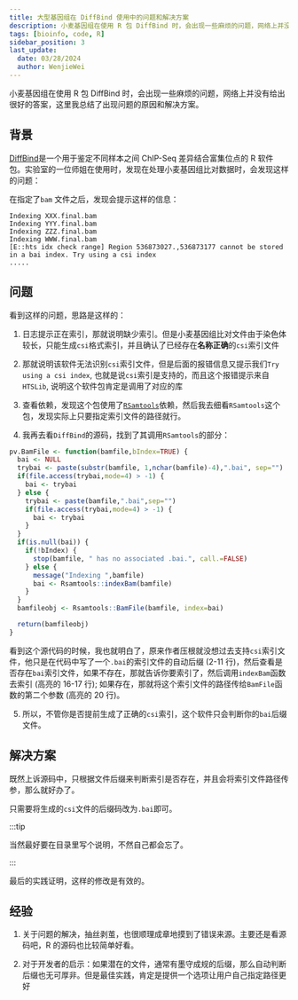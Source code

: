 ```yaml
---
title: 大型基因组在 DiffBind 使用中的问题和解决方案
description: 小麦基因组在使用 R 包 DiffBind 时，会出现一些麻烦的问题，网络上并没有给出很好的答案，这里我总结了出现问题的原因和解决方案。
tags: [bioinfo, code, R]
sidebar_position: 3
last_update:
  date: 03/28/2024
  author: WenjieWei
---
```




小麦基因组在使用 R 包 DiffBind 时，会出现一些麻烦的问题，网络上并没有给出很好的答案，这里我总结了出现问题的原因和解决方案。

## 背景

[DiffBind](https://bioconductor.org/packages/DiffBind/)是一个用于鉴定不同样本之间 ChIP-Seq 差异结合富集位点的 R 软件包。实验室的一位师姐在使用时，发现在处理小麦基因组比对数据时，会发现这样的问题：

在指定了`bam` 文件之后，发现会提示这样的信息：

```shell
Indexing XXX.final.bam
Indexing YYY.final.bam
Indexing ZZZ.final.bam
Indexing WWW.final.bam
[E::hts idx check range] Region 536873027.,536873177 cannot be stored in a bai index. Try using a csi index
.....
```

## 问题

看到这样的问题，思路是这样的：

1. 日志提示正在索引，那就说明缺少索引。但是小麦基因组比对文件由于染色体较长，只能生成`csi`格式索引，并且确认了已经存在**名称正确**的`csi`索引文件

2. 那就说明该软件无法识别`csi`索引文件，但是后面的报错信息又提示我们`Try using a csi index`, 也就是说`csi`索引是支持的，而且这个报错提示来自`HTSLib`, 说明这个软件包肯定是调用了对应的库

3. 查看依赖，发现这个包使用了[`RSamtools`](https://bioconductor.org/packages/release/bioc/html/Rsamtools.html)依赖，然后我去细看`RSamtools`这个包，发现实际上只要指定索引文件的路径就行。

4. 我再去看`DiffBind`的源码，找到了其调用`RSamtools`的部分：

```r showLineNumbers {16,17,20}
pv.BamFile <- function(bamfile,bIndex=TRUE) {
  bai <- NULL
  trybai <- paste(substr(bamfile, 1,nchar(bamfile)-4),".bai", sep="")
  if(file.access(trybai,mode=4) > -1) {
    bai <- trybai
  } else {
    trybai <- paste(bamfile,".bai",sep="")
    if(file.access(trybai,mode=4) > -1) {
      bai <- trybai
    }
  }
  if(is.null(bai)) {
    if(!bIndex) {
      stop(bamfile, " has no associated .bai.", call.=FALSE)
    } else {
      message("Indexing ",bamfile)
      bai <- Rsamtools::indexBam(bamfile)
    }
  }
  bamfileobj <- Rsamtools::BamFile(bamfile, index=bai)

  return(bamfileobj)
}
```

看到这个源代码的时候，我也就明白了，原来作者压根就没想过去支持`csi`索引文件，他只是在代码中写了一个`.bai`的索引文件的自动后缀 (2-11 行)，然后查看是否存在`bai`索引文件，如果不存在，那就告诉你要索引了，然后调用`indexBam`函数去索引 (高亮的 16-17 行); 如果存在，那就将这个索引文件的路径传给`BamFile`函数的第二个参数 (高亮的 20 行)。

5. 所以，不管你是否提前生成了正确的`csi`索引，这个软件只会判断你的`bai`后缀文件。

## 解决方案

既然上诉源码中，只根据文件后缀来判断索引是否存在，并且会将索引文件路径传参，那么就好办了。

只需要将生成的`csi`文件的后缀码改为`.bai`即可。

:::tip

当然最好要在目录里写个说明，不然自己都会忘了。

:::

最后的实践证明，这样的修改是有效的。


## 经验

1. 关于问题的解决，抽丝剥茧，也很顺理成章地摸到了错误来源。主要还是看源码吧，R 的源码也比较简单好看。

2. 对于开发者的启示：如果潜在的文件，通常有墨守成规的后缀，那么自动判断后缀也无可厚非。但是最佳实践，肯定是提供一个选项让用户自己指定路径更好
